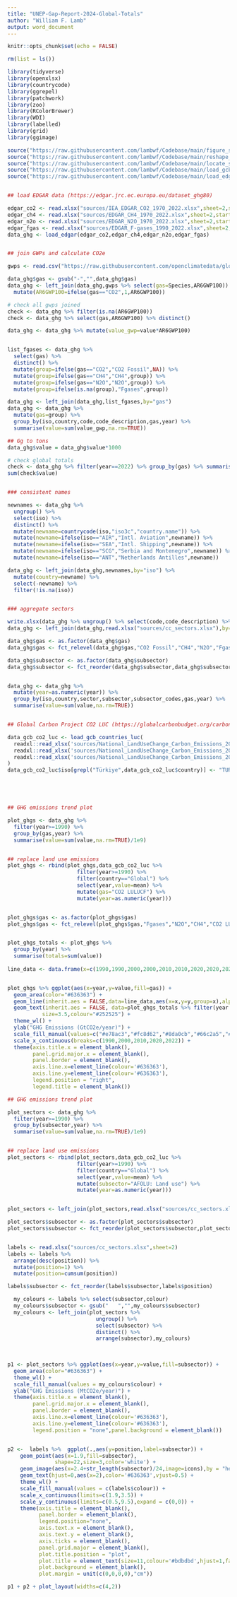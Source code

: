 ```yaml
---
title: "UNEP-Gap-Report-2024-Global-Totals"
author: "William F. Lamb"
output: word_document
---
```


```r

knitr::opts_chunk$set(echo = FALSE)

rm(list = ls())

library(tidyverse)
library(openxlsx)
library(countrycode)
library(ggrepel)
library(patchwork)
library(zoo)
library(RColorBrewer)
library(WDI)
library(labelled)
library(grid)
library(ggimage)

source("https://raw.githubusercontent.com/lambwf/Codebase/main/figure_style.R")
source("https://raw.githubusercontent.com/lambwf/Codebase/main/reshape_with_labels.R")
source("https://raw.githubusercontent.com/lambwf/Codebase/main/locate_shares.R")
source("https://raw.githubusercontent.com/lambwf/Codebase/main/load_gcb_countries_v2023.R")
source("https://raw.githubusercontent.com/lambwf/Codebase/main/load_edgar_v8.R")



```

```r

## load EDGAR data (https://edgar.jrc.ec.europa.eu/dataset_ghg80)

edgar_co2 <- read.xlsx("sources/IEA_EDGAR_CO2_1970_2022.xlsx",sheet=2,startRow=10)
edgar_ch4 <- read.xlsx("sources/EDGAR_CH4_1970_2022.xlsx",sheet=2,startRow = 10)
edgar_n2o <- read.xlsx("sources/EDGAR_N2O_1970_2022.xlsx",sheet=2,startRow = 10)
edgar_fgas <- read.xlsx("sources/EDGAR_F-gases_1990_2022.xlsx",sheet=2,startRow = 10)
data_ghg <- load_edgar(edgar_co2,edgar_ch4,edgar_n2o,edgar_fgas)


## join GWPs and calculate CO2e

gwps <- read.csv("https://raw.githubusercontent.com/openclimatedata/globalwarmingpotentials/main/globalwarmingpotentials.csv",skip = 9)

data_ghg$gas <- gsub("-","",data_ghg$gas)
data_ghg <- left_join(data_ghg,gwps %>% select(gas=Species,AR6GWP100)) %>% 
  mutate(AR6GWP100=ifelse(gas=="CO2",1,AR6GWP100))

# check all gwps joined
check <- data_ghg %>% filter(is.na(AR6GWP100))
check <- data_ghg %>% select(gas,AR6GWP100) %>% distinct()

data_ghg <- data_ghg %>% mutate(value_gwp=value*AR6GWP100)


list_fgases <- data_ghg %>% 
  select(gas) %>% 
  distinct() %>% 
  mutate(group=ifelse(gas=="CO2","CO2 Fossil",NA)) %>% 
  mutate(group=ifelse(gas=="CH4","CH4",group)) %>% 
  mutate(group=ifelse(gas=="N2O","N2O",group)) %>% 
  mutate(group=ifelse(is.na(group),"Fgases",group))

data_ghg <- left_join(data_ghg,list_fgases,by="gas")
data_ghg <- data_ghg %>% 
  mutate(gas=group) %>% 
  group_by(iso,country,code,code_description,gas,year) %>% 
  summarise(value=sum(value_gwp,na.rm=TRUE))

## Gg to tons
data_ghg$value = data_ghg$value*1000

# check global totals
check <- data_ghg %>% filter(year==2022) %>% group_by(gas) %>% summarise(value=sum(value,na.rm=T))
sum(check$value)


### consistent names

newnames <- data_ghg %>% 
  ungroup() %>% 
  select(iso) %>% 
  distinct() %>% 
  mutate(newname=countrycode(iso,"iso3c","country.name")) %>% 
  mutate(newname=ifelse(iso=="AIR","Intl. Aviation",newname)) %>% 
  mutate(newname=ifelse(iso=="SEA","Intl. Shipping",newname)) %>% 
  mutate(newname=ifelse(iso=="SCG","Serbia and Montenegro",newname)) %>% 
  mutate(newname=ifelse(iso=="ANT","Netherlands Antilles",newname))

data_ghg <- left_join(data_ghg,newnames,by="iso") %>% 
  mutate(country=newname) %>% 
  select(-newname) %>% 
  filter(!is.na(iso))


### aggregate sectors

write.xlsx(data_ghg %>% ungroup() %>% select(code,code_description) %>% distinct() %>% arrange(code),"cc_sectors.xlsx")
data_ghg <- left_join(data_ghg,read.xlsx("sources/cc_sectors.xlsx"),by=join_by(code, code_description))

data_ghg$gas <- as.factor(data_ghg$gas)
data_ghg$gas <- fct_relevel(data_ghg$gas,"CO2 Fossil","CH4","N2O","Fgases")

data_ghg$subsector <- as.factor(data_ghg$subsector)
data_ghg$subsector <- fct_reorder(data_ghg$subsector,data_ghg$subsector_order)


data_ghg <- data_ghg %>% 
  mutate(year=as.numeric(year)) %>% 
  group_by(iso,country,sector,subsector,subsector_codes,gas,year) %>% 
  summarise(value=sum(value,na.rm=TRUE))


## Global Carbon Project CO2 LUC (https://globalcarbonbudget.org/carbonbudget2023/)

data_gcb_co2_luc <- load_gcb_countries_luc(
  readxl::read_xlsx('sources/National_LandUseChange_Carbon_Emissions_2023v1.0.xlsx',range="A8:GT182",sheet=2),
  readxl::read_xlsx('sources/National_LandUseChange_Carbon_Emissions_2023v1.0.xlsx',range="A8:GT182",sheet=3),
  readxl::read_xlsx('sources/National_LandUseChange_Carbon_Emissions_2023v1.0.xlsx',range="A8:GT182",sheet=4)
)
data_gcb_co2_luc$iso[grepl("Türkiye",data_gcb_co2_luc$country)] <- "TUR"






```

``` r

## GHG emissions trend plot

plot_ghgs <- data_ghg %>% 
  filter(year>=1990) %>%
  group_by(gas,year) %>%
  summarise(value=sum(value,na.rm=TRUE)/1e9)


## replace land use emissions
plot_ghgs <- rbind(plot_ghgs,data_gcb_co2_luc %>% 
                      filter(year>=1990) %>% 
                      filter(country=="Global") %>% 
                      select(year,value=mean) %>% 
                      mutate(gas="CO2 LULUCF") %>% 
                      mutate(year=as.numeric(year)))


plot_ghgs$gas <- as.factor(plot_ghgs$gas)
plot_ghgs$gas <- fct_relevel(plot_ghgs$gas,"Fgases","N2O","CH4","CO2 LULUCF","CO2 Fossil")


plot_ghgs_totals <- plot_ghgs %>% 
  group_by(year) %>% 
  summarise(totals=sum(value))
  
line_data <- data.frame(x=c(1990,1990,2000,2000,2010,2010,2020,2020,2022,2022),y=c(0,60))


plot_ghgs %>% ggplot(aes(x=year,y=value,fill=gas)) +
  geom_area(color="#636363") +
  geom_line(inherit.aes = FALSE,data=line_data,aes(x=x,y=y,group=x),alpha=0.3,linetype="dashed") +
  geom_text(inherit.aes = FALSE, data=plot_ghgs_totals %>% filter(year %in% c(1990,2000,2010,2020,2022)),aes(x=ifelse(year==2022,year+0.5,year),y=63,label=paste(signif(totals,3))),
           size=3.5,colour="#252525") +
  theme_wl() +
  ylab("GHG Emissions (GtCO2e/year)") +
  scale_fill_manual(values=c("#e78ac3","#fc8d62","#8da0cb","#66c2a5","#a6d854")) +
  scale_x_continuous(breaks=c(1990,2000,2010,2020,2022)) +
  theme(axis.title.x = element_blank(),
        panel.grid.major.x = element_blank(),
        panel.border = element_blank(),
        axis.line.x=element_line(colour='#636363'),
        axis.line.y=element_line(colour='#636363'),
        legend.position = "right",
        legend.title = element_blank())


```


``` r

## GHG emissions trend plot

plot_sectors <- data_ghg %>% 
  filter(year>=1990) %>% 
  group_by(subsector,year) %>%
  summarise(value=sum(value,na.rm=TRUE)/1e9)


## replace land use emissions
plot_sectors <- rbind(plot_sectors,data_gcb_co2_luc %>% 
                      filter(year>=1990) %>% 
                      filter(country=="Global") %>% 
                      select(year,value=mean) %>% 
                      mutate(subsector="AFOLU: Land use") %>% 
                      mutate(year=as.numeric(year)))


plot_sectors <- left_join(plot_sectors,read.xlsx("sources/cc_sectors.xlsx",sheet=2),by="subsector")

plot_sectors$subsector <- as.factor(plot_sectors$subsector)
plot_sectors$subsector <- fct_reorder(plot_sectors$subsector,plot_sectors$position)


labels <- read.xlsx("sources/cc_sectors.xlsx",sheet=2)
labels <- labels %>% 
  arrange(desc(position)) %>% 
  mutate(position=1) %>% 
  mutate(position=cumsum(position))

labels$subsector <- fct_reorder(labels$subsector,labels$position)

  my_colours <- labels %>% select(subsector,colour)
  my_colours$subsector <- gsub("   ","",my_colours$subsector)
  my_colours <- left_join(plot_sectors %>%
                            ungroup() %>%
                            select(subsector) %>%
                            distinct() %>%
                            arrange(subsector),my_colours)
  
  

p1 <- plot_sectors %>% ggplot(aes(x=year,y=value,fill=subsector)) +
  geom_area(color="#636363") +
  theme_wl() +
  scale_fill_manual(values = my_colours$colour) +
  ylab("GHG Emissions (MtCO2e/year)") +
  theme(axis.title.x = element_blank(),
        panel.grid.major.x = element_blank(),
        panel.border = element_blank(),
        axis.line.x=element_line(colour='#636363'),
        axis.line.y=element_line(colour='#636363'),
        legend.position = "none",panel.background = element_blank())


p2 <-  labels %>%  ggplot(.,aes(y=position,label=subsector)) +
    geom_point(aes(x=1.9,fill=subsector),
               shape=22,size=3,color='white') +
    geom_image(aes(x=2.4+str_length(subsector)/24,image=icons),by = "height",size=0.06)+ 
    geom_text(hjust=0,aes(x=2),color='#636363',vjust=0.5) +
    theme_wl() +
    scale_fill_manual(values = c(labels$colour)) +
    scale_x_continuous(limits=c(1.9,3.5)) +
    scale_y_continuous(limits=c(0.5,9.5),expand = c(0,0)) +
    theme(axis.title = element_blank(),
          panel.border = element_blank(),
          legend.position="none",
          axis.text.x = element_blank(),
          axis.text.y = element_blank(),
          axis.ticks = element_blank(),
          panel.grid.major = element_blank(),
          plot.title.position = "plot",
          plot.title = element_text(size=11,colour='#bdbdbd',hjust=1,face = "plain"),
          plot.background = element_blank(),
          plot.margin = unit(c(0,0,0,0),"cm"))

p1 + p2 + plot_layout(widths=c(4,2))

```
